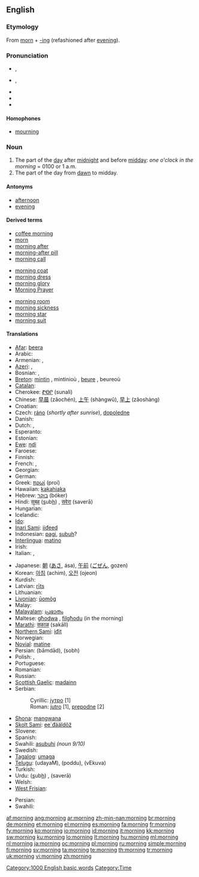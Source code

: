 ==English==

{{rank|sent|keep|myself|273|morning|money|door|round}}

===Etymology===
From [[morn]] + [[-ing]] (refashioned after [[evening]]).

===Pronunciation===
* {{a|RP}} {{IPA|/ˈmɔ:nɪŋ/}}, {{SAMPA|/"mO:nIN/}}
* {{a|GenAm}} {{IPA|/ˈmɔɻnɪŋ/}}, {{SAMPA|/"mOrnIN/}}
* {{audio|en-us-morning.ogg|Audio (US)}}
* {{rhymes|ɔː(r)nɪŋ}}
* {{hyphenation|morn|ing}}

====Homophones====
* [[mourning]]

===Noun===
{{wikipedia}}
{{en-noun}}

# The part of the [[day]] after [[midnight]] and before [[midday]]: ''one o'clock in the morning'' = 0100 or 1 a.m.
# The part of the day from [[dawn]] to midday.

====Antonyms====
* [[afternoon]]
* [[evening]]

====Derived terms====
{{rel-top3|terms derived from morning}}
* [[coffee morning]]
* [[morn]]
* [[morning after]]
* [[morning-after pill]]
* [[morning call]]
{{rel-mid3}}
* [[morning coat]]
* [[morning dress]]
* [[morning glory]]
* [[Morning Prayer]]
{{rel-mid3}}
* [[morning room]]
* [[morning sickness]]
* [[morning star]]
* [[morning suit]]
{{rel-bottom}}

====Translations====
{{trans-top|the part of the day after midnight and before midday}}
* [[Afar]]: [[beera]]
* Arabic: {{Arab|[[صباح|صَبَاح]]}} {{IPAchar|(ṣabāḥ)}} {{m}}
* Armenian: {{t-|hy|առավոտ|tr=aṙavot|sc=Armn|xs=Armenian}}, {{t-|hy|ցերեկ|tr=c’erek|sc=Armn|xs=Armenian}}
* [[Azeri]]: {{t|az|səhər|xs=Azeri}},  {{t+|az|sabah|xs=Azeri}}
* Bosnian: {{t-|bs|jutro|n}}, {{t-|bs|sabah|m}}
* [[Breton]]: [[mintin]] {{m}}, mintinioù {{p}}, [[beure]] {{m}}, beureoù {{p}}
* [[Catalan]]: {{t+|ca|matí|m}}
* Cherokee: [[ᏑᎾᎵ]] (sunali)
* Chinese: [[早晨]] (zǎochén), [[上午]] (shàngwǔ), [[早上]] (zǎoshàng)
* Croatian: {{t-|hr|jutro|n}}
* Czech: [[ráno]] {{n}} (''shortly after sunrise''), [[dopoledne]] {{n}}
* Danish: {{t-|da|morgen|c}}
* Dutch: {{t+|nl|ochtend}}, {{t+|nl|morgen}}
* Esperanto: {{t-|eo|mateno|xs=Esperanto}}
* Estonian: {{t-|et|hommik}}
* [[Ewe]]: [[ŋdi]]
* Faroese: {{t+|fo|morgun|xs=Faroese}}
* Finnish: {{t+|fi|aamu}}
* French: {{t+|fr|matin|m}}, {{t+|fr|matinée|f}}
* Georgian: {{t-|ka|დილა|tr=dila|sc=Geor|xs=Georgian}}
* German: {{t+|de|Morgen|m}}
* Greek: [[πρωί]] (proí) {{n}}
* Hawaiian: [[kakahiaka]] {{n}}
* Hebrew: [[בוקר]] (bóker)
* Hindi: [[स़ुबह़]] (<u>s</u>ub<u>h</u>) {{f}}, [[सवेरा]] (saverā) {{m}}
* Hungarian: {{t+|hu|reggel}}
* Icelandic: {{t+|is|morgunn|m}}
* [[Ido]]: {{t+|io|matino|xs=Ido}}
* [[Inari Sami]]: [[iiđeed]]
* Indonesian: [[pagi]], [[subuh]]?
* [[Interlingua]]: [[matino]]
* Irish: {{t-|ga|maidin|f|xs=Irish}}
* Italian: {{t+|it|mattina|f}}, {{t+|it|mattino|m}}
{{trans-mid}}
* Japanese: [[朝]] ([[あさ]], ása), [[午前]] ([[ごぜん]], gozen)
* Korean: [[아침]] (achim), [[오전]] (ojeon)
* Kurdish: {{ku-Arab|[[به‌یانی]]}}
* Latvian: [[rīts]] {{m}}
* Lithuanian: {{t+|lt|rytas|m|xs=Lithuanian}}
* [[Livonian]]: [[ūomõg]]
* Malay: {{t+|ms|pagi|xs=Malay}}
* [[Malayalam]]: [[പ്രഭാതം]]
* Maltese: [[għodwa]] {{f}}, [[filgħodu]] (in the morning)
* [[Marathi]]: [[सकाळ]] (sakāll)
* [[Northern Sami]]: [[iđit]]
* Norwegian: {{t+|no|morgen}}
* [[Novial]]: [[matine]]
* Persian: {{fa-Arab|[[بامداد]]}} (bāmdād), {{fa-Arab|[[صبح]]}} (sobh)
* Polish: {{t+|pl|rano|n}}, {{t+|pl|ranek|m}}
* Portuguese: {{t+|pt|manhã|f}}
* Romanian: {{t-|ro|dimineaţă|f}}
* Russian: {{t+|ru|утро|n|tr=útro|sc=Cyrl}}
* [[Scottish Gaelic]]: [[madainn]] {{f}}
* Serbian:
*: Cyrillic: [[јутро#Serbian|јутро]] {{n}} [1]
*: Roman: [[jutro#Serbian|jutro]] {{n}} [1], [[prepodne]] [2]
* [[Shona]]: [[mangwana]]
* [[Skolt Sami]]: [[ee´đääldõž]]
* Slovene: {{t+|sl|jutro|n}}
* Spanish: {{t+|es|mañana|f}}
* Swahili: [[asubuhi]] ''(noun 9/10)''
* Swedish: {{t+|sv|morgon|c}}
* [[Tagalog]]: [[umaga]]
* [[Telugu]]: {{t|te|ఉదయం|sc=Telu}} (udayaM), {{t|te|పొద్దు|sc=Telu}} (poddu), {{t|te|వేకువ|sc=Telu}} (vEkuva)
* Turkish: {{t+|tr|sabah}}
* Urdu: {{ur-Arab|[[صبح]]}} (<u>s</u>ub<u>h</u>) {{f}}, {{ur-Arab|[[سویرا]]}} (saverā) {{m}}
* Welsh: {{t-|cy|bore|xs=Welsh}}
* [[West Frisian]]: {{t|fy|moarntiid}}
{{trans-bottom}}

{{trans-top|part of the day between dawn and midday}}
* Persian: {{t|fa|بامداد،صبح|tr=bāmdād,sobh|sc=fa-Arab}}
* Swahili: {{t+|sw|asubuhi|xs=Swahili}}
{{trans-mid}}
{{trans-bottom}}

[[Category:1000 English basic words]]
[[Category:Time]]

[[af:morning]]
[[ang:morning]]
[[ar:morning]]
[[zh-min-nan:morning]]
[[br:morning]]
[[de:morning]]
[[et:morning]]
[[el:morning]]
[[es:morning]]
[[fa:morning]]
[[fr:morning]]
[[fy:morning]]
[[ko:morning]]
[[io:morning]]
[[id:morning]]
[[it:morning]]
[[kk:morning]]
[[sw:morning]]
[[ku:morning]]
[[lo:morning]]
[[lt:morning]]
[[hu:morning]]
[[ml:morning]]
[[nl:morning]]
[[ja:morning]]
[[oc:morning]]
[[pl:morning]]
[[ru:morning]]
[[simple:morning]]
[[fi:morning]]
[[sv:morning]]
[[ta:morning]]
[[te:morning]]
[[th:morning]]
[[tr:morning]]
[[uk:morning]]
[[vi:morning]]
[[zh:morning]]